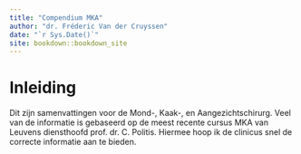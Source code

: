 ```yaml
--- 
title: "Compendium MKA"
author: "dr. Fréderic Van der Cruyssen"
date: "`r Sys.Date()`"
site: bookdown::bookdown_site
---
```


# Inleiding
Dit zijn samenvattingen voor de Mond-, Kaak-, en Aangezichtschirurg. Veel van de informatie is gebaseerd op de meest recente cursus MKA van Leuvens diensthoofd prof. dr. C. Politis. Hiermee hoop ik de clinicus snel de correcte informatie aan te bieden. 

